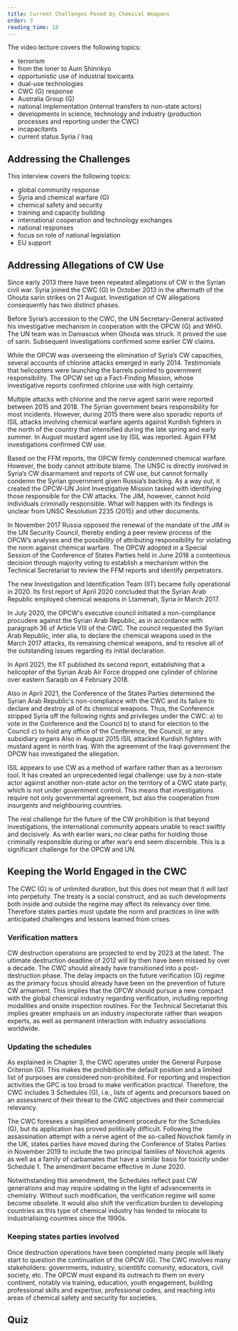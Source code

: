 ```yaml
---
title: Current Challenges Posed by Chemical Weapons
order: 3
reading_time: 18
---
```


<Figure
  src="opcw-training.jpg"
  alt=""
  size="medium"
  caption="CBRN response training in the field."
  credit="OPCW"
  license=""
></Figure>

The video lecture covers the following topics:

- terrorism
- from the loner to Aum Shinrikyo
- opportunistic use of industrial toxicants
- dual-use technologies
- CWC (G) response
- Australia Group (G)
- national implementation (internal transfers to non-state actors)
- developments in science, technology and industry (production processes and reporting under the CWC)
- incapacitants
- current status Syria / Iraq

## Addressing the Challenges

This interview covers the following topics:

- global community response
- Syria and chemical warfare (G)
- chemical safety and security
- training and capacity building
- international cooperation and technology exchanges
- national responses
- focus on role of national legislation
- EU support

## Addressing Allegations of CW Use



Since early 2013 there have been repeated allegations of CW in the Syrian civil war. Syria joined the CWC (G) in October 2013 in the aftermath of the Ghouta sarin strikes on 21 August. Investigation of  CW allegations  consequently has two distinct phases.

Before Syria’s accession to the CWC, the UN Secretary-General activated his investigative mechanism in cooperation with the OPCW (G) and WHO. The UN team was in Damascus when Ghouta was struck. It proved the use of sarin. Subsequent investigations confirmed some earlier CW claims.

While the OPCW was overseeing the elimination of Syria’s CW capacities, several accounts of chlorine attacks emerged in early 2014. Testimonials that helicopters were launching the barrels pointed to government responsibility. The OPCW set up a Fact-Finding Mission, whose investigative reports confirmed chlorine use with high certainty.

Multiple attacks with chlorine and the nerve agent sarin were reported between 2015 and 2018. The Syrian government bears responsibility for most incidents. However, during 2015 there were also sporadic reports of ISIL attacks involving chemical warfare agents against Kurdish fighters in the north of the country that intensified during the late spring and early summer. In August mustard agent use by ISIL was reported. Again FFM investigations confirmed CW use.

Based on the FFM reports, the OPCW firmly condemned chemical warfare. However, the body cannot attribute blame. The UNSC is directly involved in Syria’s CW disarmament and reports of CW use, but cannot formally condemn the Syrian government given Russia’s backing. As a way out, it created the OPCW-UN Joint Investigative Mission tasked with identifying those responsible for the CW attacks. The JIM, however, cannot hold individuals criminally responsible. What will happen with its findings is unclear from UNSC Resolution 2235 (2015) and other documents.

In November 2017 Russia opposed the renewal of the mandate of the JIM in the UN Security Council, thereby ending a peer review process of the OPCW’s analyses and the possibility of attributing responsibility for violating the norm against chemical warfare. The OPCW adopted in a Special Session of the Conference of States Parties held in June 2018 a contentious decision through majority voting to establish a mechanism within the Technical Secretariat to review the FFM reports and identify perpetrators.

The new Investigation and Identification Team (IIT) became fully operational in 2020. Its first report of April 2020 concluded that the Syrian Arab Republic employed chemical weapons in Ltamenah, Syria in March 2017.

In July 2020, the OPCW's executive council initiated a non-compliance procudere against the Syrian Arab Republic, as in accordance with paragraph 36 of Article VIII of the CWC. The council requested the Syrian Arab Republic, inter alia, to declare the chemical weapons used in the March 2017 attacks, its remaining chemical weapons, and to resolve all of the outstanding issues regarding its initial declaration.

In April 2021, the IIT published its second report, establishing that a helicopter of the Syrian Arab Air Force dropped one cylinder of chlorine over eastern Saraqib on 4 February 2018.

Also in April 2021, the Conference of the States Parties determined the Syrian Arab Republic's non-compliance with the CWC and its failure to declare and destroy all of its chemical weapons. Thus, the Conference stripped Syria off the following rights and privileges under the CWC:
a) to vote in the Conference and the Council
b) to stand for election to the Council
c) to hold any office of the Conference, the Council, or any subsidiary organs
Also in August 2015 ISIL attacked Kurdish fighters with mustard agent in north Iraq. With the agreement of the Iraqi government the OPCW has investigated the allegation.

ISIL appears to use CW as a method of warfare rather than as a terrorism tool. It has created an unprecedented legal challenge: use by a non-state actor against another non-state actor on the territory of a CWC state party, which is not under government control. This means that investigations require not only governmental agreement, but also the cooperation from insurgents and neighbouring countries.

The real challenge for the future of the CW prohibition is that beyond investigations, the international community appears unable to react swiftly and decisively. As with earlier wars, no clear paths for holding those criminally responsible during or after war‘s end seem discernible. This is a significant challenge for the OPCW and UN.

## Keeping the World Engaged in the CWC


The CWC (G) is of unlimited duration, but this does not mean that it will last into perpetuity. The treaty is a social construct, and as such developments both inside and outside the regime may affect its relevancy over time. Therefore states parties must update the norm and practices in line  with anticipated challenges and lessons learned from crises.

### Verification matters

CW destruction operations are projected to end by 2023 at the latest. The ultimate destruction deadline  of 2012 will by then have been missed by over a decade. The CWC should already have transitioned into a post-destruction phase.
The delay impacts on the future verification (G) regime as the primary focus should already have been on the prevention of future CW armament. This implies that the OPCW should pursue a new compact with the global chemical industry regarding verification, including reporting modalities and onsite inspection routines. For the Technical Secretariat this implies greater emphasis on an industry inspectorate rather than weapon experts, as well as permanent interaction with industry associations worldwide.

### Updating the schedules

As explained in Chapter 3, the CWC operates under the General Purpose Criterion (G). This makes the prohibition the default position and a limited list of purposes are considered non-prohibited. For reporting and inspection activities the GPC is too broad to make verification practical. Therefore, the CWC includes 3 Schedules (G), i.e., lists of agents and precursors based on an assessment of their threat to the CWC objectives and their commercial relevancy.

The CWC foresees a simplified amendment procedure for the Schedules (G), but its application has proved politically difficult. Following the assassination attempt with a nerve agent of the so-called Novichok family in the UK, states parties have moved during the Conference of States Parties in November 2019 to include the two principal families of Novichok agents as well as a family of carbamates that have a similar basis for toxicity under Schedule 1. The amendment became effective in June 2020.

Notwithstanding this amendment, the Schedules reflect past CW generations and may require updating in the light of advancements in chemistry. Without such modification, the verification regime will some become obsolete. It would also shift the verification burden to developing countries as this type of chemical industry has tended to relocate to industrialising countries since the 1990s.

### Keeping states parties involved

Once destruction operations have been completed many people will likely start to question the continuation of the OPCW (G). The CWC involves many stakeholders: governments, industry, scientitifc comunity, educators, civil society, etc. The OPCW must expand its outreach to them on every continent, notably via training, education, youth engagement, building professional skills and expertise, professional codes, and reaching into areas of chemical safety and security for societies.

## Quiz

<Quiz>
    <Question type="MultipleChoice" question="The CWC does not apply to terrorism because as an international treaty it only governs inter-state behaviour.">
        <Choice correct value="The statement is incorrect. State parties have national obligations under the CWC and must enact, implement and enforce national legislation so as to make the convention applicable to non-state actors on its territory."/>
        <Choice value=" The statement is correct. Any state requirement to take legislative action to prevent terrorism with CW follows from UNSC Resolution 1540 (2004)."/>
        <Choice value="The statement is incorrect. The CWC automatically applies to any entity as soon a state becomes a party to the CWC."/>
        <Choice value="he statement is correct. The term ‘terrorism’ does not appear in the text and the issue therefore falls outside the treaty."/>
    </Question>
    <Question type="MultipleChoice" question="Is chlorine banned under the Chemical Weapons Convention?" hint="Multiple correct answers are possible">
        <Choice value="No, because chlorine is not listed in one of the three Schedules."/>
        <Choice correct value=" No, the chemical is not banned as such, but it cannot be used as a weapon of war."/>
        <Choice correct value="No. While chlorine is not listed in the Schedules, the Chemical Weapons Convention still regulates its possible uses through the General Purpose Criterion."/>
        <Choice value="Chlorine only became banned after the OPCW proved that belligerents in the Syrian civil war were using it to cause casualties."/>
    </Question>
    <Question type="MultipleChoice" question="Has the CWC superseded the 1925 Geneva Protocol?">
        <Choice value="Yes, the CWC does not only prohibit the use of CW, but it also prevents armament through the ban on the development, production and stockpiling of CW."/>
        <Choice correct value="No. The Geneva Protocol forms the foundation of the UN Secretary-General’s investigative Mechanism and the provisions in the Rome Statute making chemical warfare a war crime."/>
        <Choice value="No. Only the Geneva Protocol proscribes the use of tear gas and herbicides as a method of warfare."/>
        <Choice value="Yes, the Geneva Protocol cannot verify the destruction and non-possession of CW."/>
    </Question>
    <Question type="MultipleChoice" question="Should the Technical Secretariat of the OPCW develop systematic interaction with the chemical industry?">
        <Choice value="No, too close interaction between the TS and the chemical industry will lead to collusion between inspectors and plant owners, and therefore weaken the verification regime."/>
        <Choice value="Yes, the industry needs greater understanding of the dual-use potential of many of their activities. To this end, the industry should develop and adopt professional codes and codes of conduct for its personnel."/>
        <Choice value="There is not really much point. State Parties are reluctant to update the three Schedules, so the verification regime will increasingly remain stuck in the past."/>
        <Choice correct value="Yes. Interaction with the industry is one of the pathways for the TS to understand developments in chemical production processes and technological innovation. In this way the TS can adapt and ameliorate the existing verification regime, while industry representatives can advise their governments on the benefits of new proposals."/>
    </Question>
</Quiz>